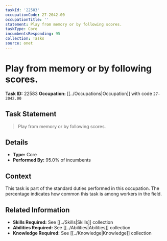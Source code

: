 ```yaml
---
taskId: '22583'
occupationCode: 27-2042.00
occupationTitle: ''
statement: Play from memory or by following scores.
taskType: Core
incumbentsResponding: 95
collection: Tasks
source: onet
---
```

# Play from memory or by following scores.

**Task ID:** 22583
**Occupation:** [[../Occupations|Occupation]] with code `27-2042.00`

## Task Statement

> Play from memory or by following scores.

## Details

- **Type:** Core
- **Performed By:** 95.0% of incumbents

## Context

This task is part of the standard duties performed in this occupation. The percentage indicates how common this task is among workers in the field.

## Related Information

- **Skills Required:** See [[../Skills|Skills]] collection
- **Abilities Required:** See [[../Abilities|Abilities]] collection
- **Knowledge Required:** See [[../Knowledge|Knowledge]] collection
